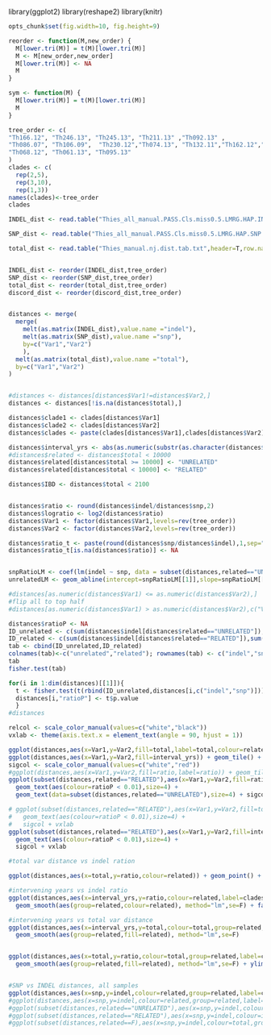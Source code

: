 library(ggplot2)
library(reshape2)
library(knitr)
```r
opts_chunk$set(fig.width=10, fig.height=9)

``` 

```r
reorder <- function(M,new_order) {
  M[lower.tri(M)] = t(M)[lower.tri(M)]
  M <- M[new_order,new_order]
  M[lower.tri(M)] <- NA
  M
}

sym <- function(M) {
  M[lower.tri(M)] = t(M)[lower.tri(M)]
  M
}

tree_order <- c(
"Th166.12", "Th246.13", "Th245.13", "Th211.13" ,"Th092.13" ,
"Th086.07", "Th106.09",  "Th230.12","Th074.13", "Th132.11","Th162.12","Th196.12", "Th106.11", "Th117.11", "Th134.11",
"Th068.12", "Th061.13", "Th095.13"
)
clades <- c(
  rep(2,5),
  rep(3,10),
  rep(1,3))
names(clades)<-tree_order
clades

```

```r

INDEL_dist <- read.table("Thies_all_manual.PASS.Cls.miss0.5.LMRG.HAP.INDEL.recode.vcf.dist.tab.txt",header=T,row.names=1,sep="\t")

SNP_dist <- read.table("Thies_all_manual.PASS.Cls.miss0.5.LMRG.HAP.SNP.recode.vcf.dist.tab.txt",header=T,row.names=1,sep="\t")

total_dist <- read.table("Thies_manual.nj.dist.tab.txt",header=T,row.names=1,sep="\t")


INDEL_dist <- reorder(INDEL_dist,tree_order)
SNP_dist <- reorder(SNP_dist,tree_order)
total_dist <- reorder(total_dist,tree_order)
discord_dist <- reorder(discord_dist,tree_order)



```



```r


distances <- merge(
  merge(
    melt(as.matrix(INDEL_dist),value.name ="indel"),
    melt(as.matrix(SNP_dist),value.name ="snp"),
    by=c("Var1","Var2")
    ),
  melt(as.matrix(total_dist),value.name ="total"),
  by=c("Var1","Var2")
)


#distances <- distances[distances$Var1!=distances$Var2,]
distances <- distances[!is.na(distances$total),]

distances$clade1 <- clades[distances$Var1]
distances$clade2 <- clades[distances$Var2]
distances$clades <- paste(clades[distances$Var1],clades[distances$Var2])

distances$interval_yrs <- abs(as.numeric(substr(as.character(distances$Var1),7,8)) - as.numeric(substr(as.character(distances$Var2),7,8)))
#distances$related <- distances$total < 10000
distances$related[distances$total >= 10000] <- "UNRELATED"
distances$related[distances$total < 10000] <- "RELATED"

distances$IBD <- distances$total < 2100


distances$ratio <- round(distances$indel/distances$snp,2)
distances$logratio <- log2(distances$ratio)
distances$Var1 <- factor(distances$Var1,levels=rev(tree_order))
distances$Var2 <- factor(distances$Var2,levels=rev(tree_order))

distances$ratio_t <- paste(round(distances$snp/distances$indel),1,sep=":")
distances$ratio_t[is.na(distances$ratio)] <- NA


snpRatioLM <- coef(lm(indel ~ snp, data = subset(distances,related=="UNRELATED")))
unrelatedLM <- geom_abline(intercept=snpRatioLM[[1]],slope=snpRatioLM[[2]])

#distances[as.numeric(distances$Var1) <= as.numeric(distances$Var2),]
#flip all to top half
#distances[as.numeric(distances$Var1) > as.numeric(distances$Var2),c("Var1","Var2")] <- distances[as.numeric(distances$Var1) > as.numeric(distances$Var2),c("Var2","Var1")]


```

```r
distances$ratioP <- NA
ID_unrelated <- c(sum(distances$indel[distances$related=="UNRELATED"]),sum(distances$snp[distances$related=="UNRELATED"]))
ID_related <- c(sum(distances$indel[distances$related=="RELATED"]),sum(distances$snp[distances$related=="RELATED"]))
tab <- cbind(ID_unrelated,ID_related)
colnames(tab)<-c("unrelated","related"); rownames(tab) <- c("indel","snp")
tab
fisher.test(tab)

for(i in 1:dim(distances)[[1]]){ 
  t <- fisher.test(t(rbind(ID_unrelated,distances[i,c("indel","snp")])))
  distances[i,"ratioP"] <- t$p.value
  }
#distances

```

```r

relcol <- scale_color_manual(values=c("white","black"))
vxlab <- theme(axis.text.x = element_text(angle = 90, hjust = 1))  

ggplot(distances,aes(x=Var1,y=Var2,fill=total,label=total,colour=related)) + geom_tile() + scale_fill_gradient(trans="log") + geom_text(size=3) + relcol + vxlab
ggplot(distances,aes(x=Var1,y=Var2,fill=interval_yrs)) + geom_tile() + vxlab
sigcol <- scale_color_manual(values=c("white","red"))
#ggplot(distances,aes(x=Var1,y=Var2,fill=ratio,label=ratio)) + geom_tile(size=1) + geom_text(aes(colour=ratioP < 0.01),size=4) + sigcol + vxlab
ggplot(subset(distances,related=="RELATED"),aes(x=Var1,y=Var2,fill=ratio,label=ratio_t)) + geom_tile(size=1) + 
  geom_text(aes(colour=ratioP < 0.01),size=4) + 
  geom_text(data=subset(distances,related=="UNRELATED"),size=4) + sigcol + vxlab

# ggplot(subset(distances,related=="RELATED"),aes(x=Var1,y=Var2,fill=total,label=ratio_t)) + geom_tile(size=1) + 
#   geom_text(aes(colour=ratioP < 0.01),size=4) + 
#   sigcol + vxlab
ggplot(subset(distances,related=="RELATED"),aes(x=Var1,y=Var2,fill=interval_yrs,label=ratio_t)) + geom_tile(size=1) + 
  geom_text(aes(colour=ratioP < 0.01),size=4) + 
  sigcol + vxlab

```

```r

#total var distance vs indel ration

ggplot(distances,aes(x=total,y=ratio,colour=related)) + geom_point() + facet_grid(. ~ related,scale="free_x") + ylim(0,1.5)

#intervening years vs indel ratio
ggplot(distances,aes(x=interval_yrs,y=ratio,colour=related,label=clades)) + geom_text(size=4) +
  geom_smooth(aes(group=related,colour=related), method="lm",se=F) + facet_grid(. ~ related,scale="free_x") + ylim(0,1.5)

#intervening years vs total var distance
ggplot(distances,aes(x=interval_yrs,y=total,colour=total,group=related,label=clades)) + geom_text(size=4) +
  geom_smooth(aes(group=related,fill=related), method="lm",se=F)


ggplot(distances,aes(x=total,y=ratio,colour=total,group=related,label=clades)) + geom_text(size=4) +
  geom_smooth(aes(group=related,fill=related), method="lm",se=F) + ylim(0,1.3)


#SNP vs INDEL distances, all samples
ggplot(distances,aes(x=snp,y=indel,colour=related,group=related,label=clades)) + geom_text(size=4) + unrelatedLM
#ggplot(distances,aes(x=snp,y=indel,colour=related,group=related,label=clades)) + geom_text(size=4) + unrelatedLM + facet_grid(. ~ related,scale="free")
#ggplot(subset(distances,related=="UNRELATED"),aes(x=snp,y=indel,colour=interval_yrs,group=related,label=clades)) + geom_text(size=4) + unrelatedLM
#ggplot(subset(distances,related=="RELATED"),aes(x=snp,y=indel,colour=interval_yrs,group=related,label=clades)) + geom_text(size=4) + unrelatedLM
#ggplot(subset(distances,related==F),aes(x=snp,y=indel,colour=total,group=related)) + geom_point(size=4)
```


